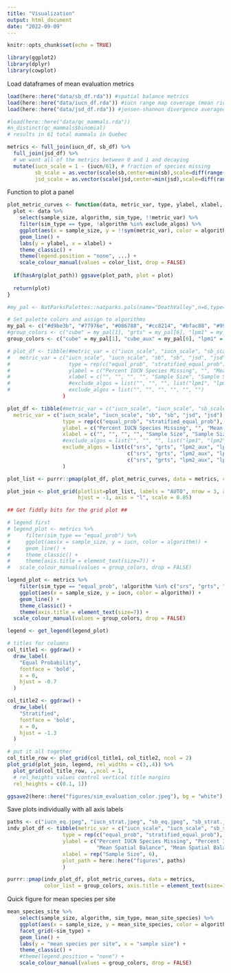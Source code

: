 ```yaml
---
title: "Visualization"
output: html_document
date: "2022-09-09"
---
```


```r
knitr::opts_chunk$set(echo = TRUE)
```

```r
library(ggplot2)
library(dplyr)
library(cowplot)
```

Load dataframes of mean evaluation metrics
```r
load(here::here("data/sb_df.rda")) #spatial balance metrics
load(here::here("data/iucn_df.rda")) #iucn range map coverage (mean richness)
load(here::here("data/jsd_df.rda")) #jensen-shannon divergence averaged across environmental variables

#load(here::here("data/qc_mammals.rda"))
#n_distinct(qc_mammals$binomial)
# results in 61 total mammals in Quebec

metrics <- full_join(iucn_df, sb_df) %>%
  full_join(jsd_df) %>%
  # we want all of the metrics between 0 and 1 and decaying 
  mutate(iucn_scale = 1 - (iucn/61), # fraction of species missing
         sb_scale = as.vector(scale(sb,center=min(sb),scale=diff(range(sb)))),
         jsd_scale = as.vector(scale(jsd,center=min(jsd),scale=diff(range(jsd)))))

```
Function to plot a panel
```r
plot_metric_curves <- function(data, metric_var, type, ylabel, xlabel, exclude_algos = NULL, color_list, plot_path = NULL, ...){
  plot <- data %>%
    select(sample_size, algorithm, sim_type, !!metric_var) %>%
    filter(sim_type == type, !algorithm %in% exclude_algos) %>%
    ggplot(aes(x = sample_size, y = !!sym(metric_var), color = algorithm)) +
    geom_line() +
    labs(y = ylabel, x = xlabel) +
    theme_classic() +
    theme(legend.position = "none", ...) +
    scale_colour_manual(values = color_list, drop = FALSE)
  
  if(hasArg(plot_path)) ggsave(plot_path, plot = plot)
  
  return(plot)
}

#my_pal <- NatParksPalettes::natparks.pals(name="DeathValley",n=6,type="discrete")

# Set palette colors and assign to algorithms
my_pal <- c("#d9be3b", "#77976e", "#086788", "#cc8214", "#bfac88", "#99adbf")
#group_colors <- c("cube" = my_pal[1], "grts" = my_pal[6], "lpm1" = my_pal[3], "lpm2" = my_pal[4], "scps" = my_pal[2], "srs" = my_pal[5])
group_colors <- c("cube" = my_pal[1], "cube_aux" = my_pal[6], "lpm1" = my_pal[3], "lpm1_aux" = my_pal[4], "scps" = my_pal[2], "scps_aux" = my_pal[5])

# plot_df <- tibble(#metric_var = c("iucn_scale", "iucn_scale", "sb_scale", "sb_scale", "jsd_scale", "jsd_scale"),
#   metric_var = c("iucn_scale", "iucn_scale", "sb", "sb", "jsd", "jsd"),
#                   type = rep(c("equal_prob", "stratified_equal_prob"), 3),
#                   ylabel = c("Percent IUCN Species Missing", "", "Mean Spatial Balance", "", "Mean Divergence", ""),
#                   xlabel = c("", "", "", "", "Sample Size", "Sample Size"),
#                   #exclude_algos = list("", "", "", list("lpm1", "lpm2", "scps"), "", "")
#                   exclude_algos = list("", "", "", "", "", "")
                  )

plot_df <- tibble(#metric_var = c("iucn_scale", "iucn_scale", "sb_scale", "sb_scale", "jsd_scale", "jsd_scale"),
  metric_var = c("iucn_scale", "iucn_scale", "sb", "sb", "jsd", "jsd"),
                  type = rep(c("equal_prob", "stratified_equal_prob"), 3),
                  ylabel = c("Percent IUCN Species Missing", "", "Mean Spatial Balance", "", "Mean Divergence", ""),
                  xlabel = c("", "", "", "", "Sample Size", "Sample Size"),
                  #exclude_algos = list("", "", "", list("lpm1", "lpm2", "scps"), "", "")
                  exclude_algos = list(c("srs", "grts", "lpm2_aux", "lpm2"), c("srs", "grts", "lpm2_aux", "lpm2"),
                                       c("srs", "grts", "lpm2_aux", "lpm2"), c("srs", "grts", "lpm2_aux", "lpm2"),
                                       c("srs", "grts", "lpm2_aux", "lpm2"), c("srs", "grts", "lpm2_aux", "lpm2"))
                  )

plot_list <- purrr::pmap(plot_df, plot_metric_curves, data = metrics, color_list = group_colors, axis.title = element_text(size=7))

plot_join <- plot_grid(plotlist=plot_list, labels = "AUTO", nrow = 3, align = 'vh',
                       hjust = -1, axis = "l", scale = 0.85)

## Get fiddly bits for the grid plot ##

# legend first
# legend_plot <- metrics %>%
#     filter(sim_type == "equal_prob") %>%
#     ggplot(aes(x = sample_size, y = iucn, color = algorithm)) +
#     geom_line() +
#     theme_classic() +
#     theme(axis.title = element_text(size=7)) +
#   scale_colour_manual(values = group_colors, drop = FALSE)

legend_plot <- metrics %>%
    filter(sim_type == "equal_prob", !algorithm %in% c("srs", "grts", "lpm2_aux", "lpm2")) %>%
    ggplot(aes(x = sample_size, y = iucn, color = algorithm)) +
    geom_line() +
    theme_classic() +
    theme(axis.title = element_text(size=7)) +
  scale_colour_manual(values = group_colors, drop = FALSE)

legend <- get_legend(legend_plot)

# titles for columns
col_title1 <- ggdraw() + 
  draw_label(
    "Equal Probability",
    fontface = 'bold',
    x = 0,
    hjust = -0.7
  )

col_title2 <- ggdraw() + 
  draw_label(
    "Stratified",
    fontface = 'bold',
    x = 0,
    hjust = -1.3
  )

# put it all together
col_title_row <- plot_grid(col_title1, col_title2, ncol = 2)
plot_grid(plot_join, legend, rel_widths = c(3,.4)) %>%
  plot_grid(col_title_row, .,ncol = 1,
  # rel_heights values control vertical title margins
  rel_heights = c(0.1, 1))

ggsave2(here::here("figures/sim_evaluation_color.jpeg"), bg = "white")
```
Save plots individually with all axis labels 
```r
paths <- c("iucn_eq.jpeg", "iucn_strat.jpeg", "sb_eq.jpeg", "sb_strat.jpeg", "jsd_eq.jpeg", "jsd_strat.jpeg")
indv_plot_df <- tibble(metric_var = c("iucn_scale", "iucn_scale", "sb_scale", "sb_scale", "jsd_scale", "jsd_scale"),
                  type = rep(c("equal_prob", "stratified_equal_prob"), 3),
                  ylabel = c("Percent IUCN Species Missing", "Percent IUCN Species Missing", 
                             "Mean Spatial Balance", "Mean Spatial Balance", "Mean Divergence", "Mean Divergence"),
                  xlabel = rep("Sample Size", 6),
                  plot_path = here::here("figures", paths)
                  )

purrr::pmap(indv_plot_df, plot_metric_curves, data = metrics, 
            color_list = group_colors, axis.title = element_text(size=15), axis.text=element_text(size=10))
```
Quick figure for mean species per site
```r
mean_species_site %>%
    select(sample_size, algorithm, sim_type, mean_site_species) %>%
    ggplot(aes(x = sample_size, y = mean_site_species, color = algorithm)) +
    facet_grid(~sim_type) +
    geom_line() +
    labs(y = "mean species per site", x = "sample size") +
    theme_classic() +
    #theme(legend.position = "none") +
    scale_colour_manual(values = group_colors, drop = FALSE)
```

